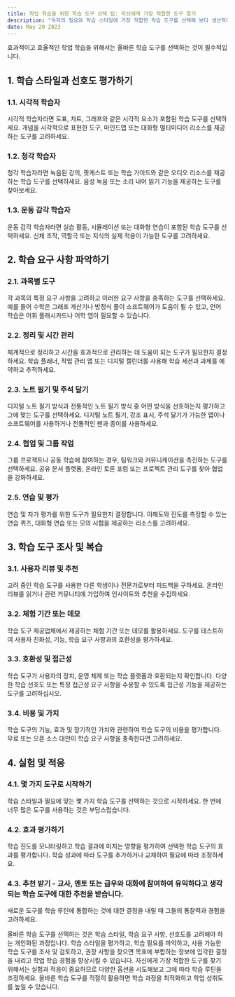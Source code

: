 ```yaml
---
title: 학업 학습을 위한 학습 도구 선택 팁: 자신에게 가장 적합한 도구 찾기
description: "독자의 필요와 학습 스타일에 가장 적합한 학습 도구를 선택해 보다 생산적이고 성공적인 학습 경험을 보장하는 데 도움이 되는 유용한 팁을 제공합니다."
date: May 20 2023
---
```


효과적이고 효율적인 학업 학습을 위해서는 올바른 학습 도구를 선택하는 것이 필수적입니다. 

## 1. 학습 스타일과 선호도 평가하기
### 1.1. 시각적 학습자

시각적 학습자라면 도표, 차트, 그래프와 같은 시각적 요소가 포함된 학습 도구를 선택하세요.
개념을 시각적으로 표현한 도구, 마인드맵 또는 대화형 멀티미디어 리소스를 제공하는 도구를 고려하세요.
### 1.2. 청각 학습자

청각 학습자라면 녹음된 강의, 팟캐스트 또는 학습 가이드와 같은 오디오 리소스를 제공하는 학습 도구를 선택하세요.
음성 녹음 또는 소리 내어 읽기 기능을 제공하는 도구를 찾아보세요.
### 1.3. 운동 감각 학습자

운동 감각 학습자라면 실습 활동, 시뮬레이션 또는 대화형 연습이 포함된 학습 도구를 선택하세요.
신체 조작, 역할극 또는 지식의 실제 적용이 가능한 도구를 고려하세요.
## 2. 학습 요구 사항 파악하기
### 2.1. 과목별 도구

각 과목의 특정 요구 사항을 고려하고 이러한 요구 사항을 충족하는 도구를 선택하세요.
예를 들어 수학은 그래프 계산기나 방정식 풀이 소프트웨어가 도움이 될 수 있고, 언어 학습은 어휘 플래시카드나 어학 앱이 필요할 수 있습니다.
### 2.2. 정리 및 시간 관리

체계적으로 정리하고 시간을 효과적으로 관리하는 데 도움이 되는 도구가 필요한지 결정하세요.
학습 플래너, 작업 관리 앱 또는 디지털 캘린더를 사용해 학습 세션과 과제를 예약하고 추적하세요.
### 2.3. 노트 필기 및 주석 달기

디지털 노트 필기 방식과 전통적인 노트 필기 방식 중 어떤 방식을 선호하는지 평가하고 그에 맞는 도구를 선택하세요.
디지털 노트 필기, 강조 표시, 주석 달기가 가능한 앱이나 소프트웨어를 사용하거나 전통적인 펜과 종이를 사용하세요.
### 2.4. 협업 및 그룹 작업

그룹 프로젝트나 공동 학습에 참여하는 경우, 팀워크와 커뮤니케이션을 촉진하는 도구를 선택하세요.
공유 문서 플랫폼, 온라인 토론 포럼 또는 프로젝트 관리 도구를 찾아 협업을 강화하세요.
### 2.5. 연습 및 평가

연습 및 자가 평가를 위한 도구가 필요한지 결정합니다.
이해도와 진도를 측정할 수 있는 연습 퀴즈, 대화형 연습 또는 모의 시험을 제공하는 리소스를 고려하세요.
## 3. 학습 도구 조사 및 복습
### 3.1. 사용자 리뷰 및 추천

고려 중인 학습 도구를 사용한 다른 학생이나 전문가로부터 피드백을 구하세요.
온라인 리뷰를 읽거나 관련 커뮤니티에 가입하여 인사이트와 추천을 수집하세요.
### 3.2. 체험 기간 또는 데모

학습 도구 제공업체에서 제공하는 체험 기간 또는 데모를 활용하세요.
도구를 테스트하여 사용자 친화성, 기능, 학습 요구 사항과의 호환성을 평가하세요.
### 3.3. 호환성 및 접근성

학습 도구가 사용자의 장치, 운영 체제 또는 학습 플랫폼과 호환되는지 확인합니다.
다양한 학습 선호도 또는 특정 접근성 요구 사항을 수용할 수 있도록 접근성 기능을 제공하는 도구를 고려하십시오.
### 3.4. 비용 및 가치

학습 도구의 기능, 효과 및 장기적인 가치와 관련하여 학습 도구의 비용을 평가합니다.
무료 또는 오픈 소스 대안이 학습 요구 사항을 충족한다면 고려하세요.
## 4. 실험 및 적응
### 4.1. 몇 가지 도구로 시작하기

학습 스타일과 필요에 맞는 몇 가지 학습 도구를 선택하는 것으로 시작하세요.
한 번에 너무 많은 도구를 사용하는 것은 부담스럽습니다.
### 4.2. 효과 평가하기

학습 진도를 모니터링하고 학습 결과에 미치는 영향을 평가하여 선택한 학습 도구의 효과를 평가합니다.
학습 성과에 따라 도구를 추가하거나 교체하여 필요에 따라 조정하세요.
### 4.3. 추천 받기 - 교사, 멘토 또는 급우와 대화에 참여하여 유익하다고 생각되는 학습 도구에 대한 추천을 받습니다.

새로운 도구를 학습 루틴에 통합하는 것에 대한 결정을 내릴 때 그들의 통찰력과 경험을 고려하세요.


올바른 학습 도구를 선택하는 것은 학습 스타일, 학습 요구 사항, 선호도를 고려해야 하는 개인화된 과정입니다. 학습 스타일을 평가하고, 학습 필요를 파악하고, 사용 가능한 학습 도구를 조사 및 검토하고, 권장 사항을 찾으면 목표에 부합하는 정보에 입각한 결정을 내리고 학업 학습 경험을 향상시킬 수 있습니다. 자신에게 가장 적합한 도구를 찾기 위해서는 실험과 적응이 중요하므로 다양한 옵션을 시도해보고 그에 따라 학습 루틴을 조정하세요. 올바른 학습 도구를 적절히 활용하면 학습 과정을 최적화하고 학업 성취도를 높일 수 있습니다.